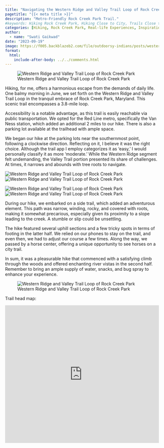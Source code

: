 ```yaml
---
title: "Navigating the Western Ridge and Valley Trail Loop of Rock Creek Park: A Hiker's Perspective"
pagetitle: "{{< meta title >}}"
description: "Metro-Friendly Rock Creek Park Trail."
#keywords: Hiking Rock Creek Park, Hiking Close to City, Trails Close to Public Transport
categories: [Hiking, Rock Creek Park, Real-life Experiences, Inspirational Stories]
author: 
  - name: "Swati Gaikwad"
date: "2023-09-19"
image: https://f005.backblazeb2.com/file/outdoorsy-indians/posts/western-ridge-and-valley-trail.jpeg
format:
  html:
    include-after-body: ../../comments.html
---
```


![Western Ridge and Valley Trail Loop of Rock Creek Park](https://f005.backblazeb2.com/file/outdoorsy-indians/posts/western-ridge-and-valley-trail.jpeg){group="western-ridge" fig-alt="Old stone bridge on western ridge trail." .preview-image}


Hiking, for me, offers a harmonious escape from the demands of daily life. One balmy morning in June, we set forth on the Western Ridge and Valley Trail Loop in the tranquil embrace of Rock Creek Park, Maryland. This scenic trail encompasses a 3.8-mile loop.

Accessibility is a notable advantage, as this trail is easily reachable via public transportation. We opted for the Red Line metro, specifically the Van Ness station, which added an additional 2 miles to our hike. There is also a parking lot available at the trailhead with ample space.

We began our hike at the parking lots near the southernmost point, following a clockwise direction. Reflecting on it, I believe it was the right choice. Although the trail app I employ categorizes it as 'easy,' I would personally classify it as more 'moderate.' While the Western Ridge segment felt undemanding, the Valley Trail portion presented its share of challenges. At times, it narrows and abounds with tree roots to navigate.

::: {layout="[[1,1], [1,1]]"}
![Western Ridge and Valley Trail Loop of Rock Creek Park](https://i.imgur.com/946kSg8.jpeg){group="western-ridge" fig-alt="western ridge trail"}
![Western Ridge and Valley Trail Loop of Rock Creek Park](https://i.imgur.com/UTUcBE5.jpeg){group="western-ridge" fig-alt="western ridge trail"}

![Western Ridge and Valley Trail Loop of Rock Creek Park](https://i.imgur.com/sRmxKNl.jpeg){group="western-ridge" fig-alt="western ridge trail"}
![Western Ridge and Valley Trail Loop of Rock Creek Park](https://i.imgur.com/hbyCUSq.jpeg){group="western-ridge" fig-alt="western ridge trail"}

:::

During our hike, we embarked on a side trail, which added an adventurous element. This path was narrow, winding, rocky, and covered with roots, making it somewhat precarious, especially given its proximity to a slope leading to the creek. A stumble or slip could be unsettling.

The hike featured several uphill sections and a few tricky spots in terms of footing in the latter half. We relied on our phones to stay on the trail, and even then, we had to adjust our course a few times. Along the way, we passed by a horse center, offering a unique opportunity to see horses on a city trail.

In sum, it was a pleasurable hike that commenced with a satisfying climb through the woods and offered enchanting river vistas in the second half. Remember to bring an ample supply of water, snacks, and bug spray to enhance your experience.

![Western Ridge and Valley Trail Loop of Rock Creek Park](https://i.imgur.com/YgnKLcZ.jpeg){group="western-ridge" fig-alt="western ridge trail"}


Trail head map:

<iframe src="https://www.google.com/maps/embed?pb=!1m14!1m8!1m3!1d24822.856012299726!2d-77.0678552!3d38.9500951!3m2!1i1024!2i768!4f13.1!3m3!1m2!1s0x89b7c83154a8040f%3A0x62726656bd4276eb!2sWestern%20Ridge%20Parking!5e0!3m2!1sen!2sus!4v1695131215597!5m2!1sen!2sus" width="100%" height="450" style="border:0;" allowfullscreen="" loading="lazy" referrerpolicy="no-referrer-when-downgrade"></iframe>
